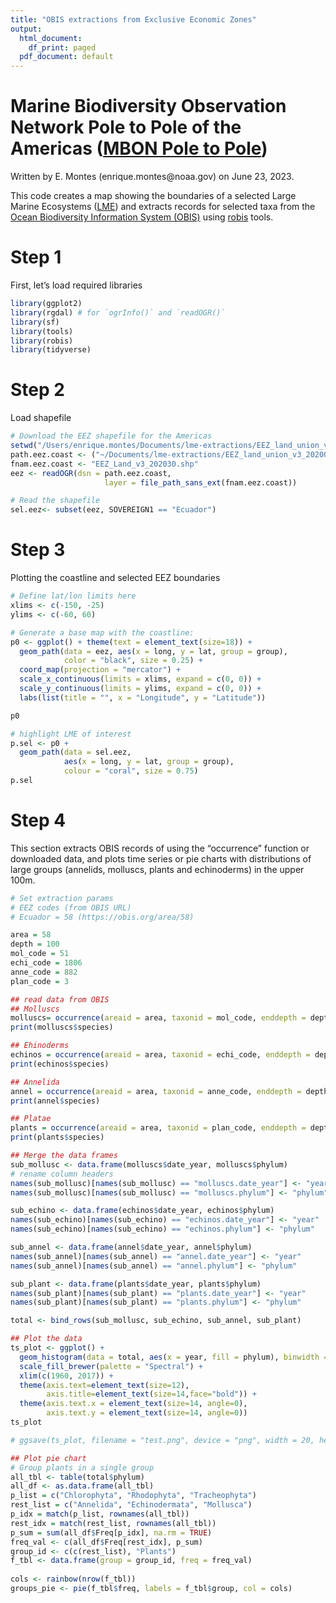 ```yaml
---
title: "OBIS extractions from Exclusive Economic Zones"
output:
  html_document:
    df_print: paged
  pdf_document: default
---
```

# Marine Biodiversity Observation Network Pole to Pole of the Americas ([MBON Pole to Pole](https://marinebon.org/p2p/))

Written by E. Montes (enrique.montes@noaa.gov) on June 23, 2023.


This code creates a map showing the boundaries of a selected Large Marine Ecosystems ([LME](http://lme.edc.uri.edu/index.php/lme-introduction)) and extracts records for selected taxa from the [Ocean Biodiversity Information System (OBIS)](https://obis.org/) using [robis](https://obis.org/manual/accessr/) tools. 

# Step 1
First, let's load required libraries
```r
library(ggplot2)
library(rgdal) # for `ogrInfo()` and `readOGR()`
library(sf)
library(tools)
library(robis)
library(tidyverse)
```

# Step 2
Load shapefile
```r
# Download the EEZ shapefile for the Americas
setwd("/Users/enrique.montes/Documents/lme-extractions/EEZ_land_union_v3_202003")
path.eez.coast <- ("~/Documents/lme-extractions/EEZ_land_union_v3_202003")
fnam.eez.coast <- "EEZ_Land_v3_202030.shp"
eez <- readOGR(dsn = path.eez.coast,
                     layer = file_path_sans_ext(fnam.eez.coast))

# Read the shapefile
sel.eez<- subset(eez, SOVEREIGN1 == "Ecuador")
```

# Step 3
Plotting the coastline and selected EEZ boundaries
```r
# Define lat/lon limits here
xlims <- c(-150, -25)
ylims <- c(-60, 60)

# Generate a base map with the coastline:
p0 <- ggplot() + theme(text = element_text(size=18)) + 
  geom_path(data = eez, aes(x = long, y = lat, group = group), 
            color = "black", size = 0.25) + 
  coord_map(projection = "mercator") + 
  scale_x_continuous(limits = xlims, expand = c(0, 0)) + 
  scale_y_continuous(limits = ylims, expand = c(0, 0)) + 
  labs(list(title = "", x = "Longitude", y = "Latitude"))

p0

# highlight LME of interest
p.sel <- p0 +
  geom_path(data = sel.eez,
            aes(x = long, y = lat, group = group),
            colour = "coral", size = 0.75)
p.sel

```

# Step 4
This section extracts OBIS records of using the "occurrence" function or downloaded data, and plots time series or pie charts with distributions of large groups (annelids, molluscs, plants and echinoderms) in the upper 100m.
```r
# Set extraction params
# EEZ codes (from OBIS URL)
# Ecuador = 58 (https://obis.org/area/58)

area = 58  
depth = 100
mol_code = 51
echi_code = 1806
anne_code = 882
plan_code = 3

## read data from OBIS
## Molluscs
molluscs= occurrence(areaid = area, taxonid = mol_code, enddepth = depth) 
print(molluscs$species)

## Ehinoderms
echinos = occurrence(areaid = area, taxonid = echi_code, enddepth = depth)
print(echinos$species)

## Annelida
annel = occurrence(areaid = area, taxonid = anne_code, enddepth = depth)
print(annel$species)

## Platae
plants = occurrence(areaid = area, taxonid = plan_code, enddepth = depth)
print(plants$species)

## Merge the data frames
sub_mollusc <- data.frame(molluscs$date_year, molluscs$phylum) 
# rename column headers
names(sub_mollusc)[names(sub_mollusc) == "molluscs.date_year"] <- "year"
names(sub_mollusc)[names(sub_mollusc) == "molluscs.phylum"] <- "phylum"

sub_echino <- data.frame(echinos$date_year, echinos$phylum)
names(sub_echino)[names(sub_echino) == "echinos.date_year"] <- "year"
names(sub_echino)[names(sub_echino) == "echinos.phylum"] <- "phylum"

sub_annel <- data.frame(annel$date_year, annel$phylum)
names(sub_annel)[names(sub_annel) == "annel.date_year"] <- "year"
names(sub_annel)[names(sub_annel) == "annel.phylum"] <- "phylum"

sub_plant <- data.frame(plants$date_year, plants$phylum)
names(sub_plant)[names(sub_plant) == "plants.date_year"] <- "year"
names(sub_plant)[names(sub_plant) == "plants.phylum"] <- "phylum"

total <- bind_rows(sub_mollusc, sub_echino, sub_annel, sub_plant)

## Plot the data
ts_plot <- ggplot() +
  geom_histogram(data = total, aes(x = year, fill = phylum), binwidth = 2) + 
  scale_fill_brewer(palette = "Spectral") + 
  xlim(c(1960, 2017)) + 
  theme(axis.text=element_text(size=12),
        axis.title=element_text(size=14,face="bold")) +
  theme(axis.text.x = element_text(size=14, angle=0), 
        axis.text.y = element_text(size=14, angle=0))
ts_plot

# ggsave(ts_plot, filename = "test.png", device = "png", width = 20, height = 10,  dpi=300)

## Plot pie chart 
# Group plants in a single group
all_tbl <- table(total$phylum)
all_df <- as.data.frame(all_tbl)
p_list = c("Chlorophyta", "Rhodophyta", "Tracheophyta")
rest_list = c("Annelida", "Echinodermata", "Mollusca")
p_idx = match(p_list, rownames(all_tbl))
rest_idx = match(rest_list, rownames(all_tbl))
p_sum = sum(all_df$Freq[p_idx], na.rm = TRUE)
freq_val <- c(all_df$Freq[rest_idx], p_sum)
group_id <- c(c(rest_list), "Plants")
f_tbl <- data.frame(group = group_id, freq = freq_val)
  
cols <- rainbow(nrow(f_tbl))
groups_pie <- pie(f_tbl$freq, labels = f_tbl$group, col = cols)
  
```